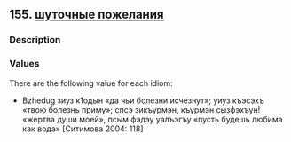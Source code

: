 ## 155. <a href =  'https://agricolamz.github.io/The_Circassian_Isoglosses_Database/155.html'>шуточные пожелания</a>
### Description



### Values
There are the following value for each idiom:

* Bzhedug  зиуз к1одын «да чьи болезни исчезнут»; уиуз къэсэхъ «твою болезнь приму»; спсэ зикъурмэн, къурмэн сызфэхъун! «жертва души моей», псым фэдэу уалъэгъу «пусть будешь любима как вода» [Ситимова 2004: 118] 

